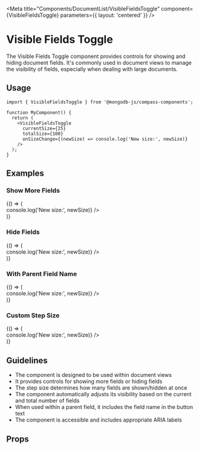 
<Meta
  title="Components/DocumentList/VisibleFieldsToggle"
  component={VisibleFieldsToggle}
  parameters={{ layout: 'centered' }}
/>

# Visible Fields Toggle

The Visible Fields Toggle component provides controls for showing and hiding document fields. It's commonly used in document views to manage the visibility of fields, especially when dealing with large documents.

## Usage

```tsx
import { VisibleFieldsToggle } from '@mongodb-js/compass-components';

function MyComponent() {
  return (
    <VisibleFieldsToggle
      currentSize={25}
      totalSize={100}
      onSizeChange={(newSize) => console.log('New size:', newSize)}
    />
  );
}
```

## Examples

### Show More Fields

<Story name="ShowMore">
  {() => (
    <div style={{ width: '400px', padding: '20px' }}>
      <VisibleFieldsToggle
        currentSize={25}
        totalSize={100}
        onSizeChange={(newSize) => console.log('New size:', newSize)}
      />
    </div>
  )}
</Story>

### Hide Fields

<Story name="HideFields">
  {() => (
    <div style={{ width: '400px', padding: '20px' }}>
      <VisibleFieldsToggle
        currentSize={50}
        totalSize={50}
        onSizeChange={(newSize) => console.log('New size:', newSize)}
      />
    </div>
  )}
</Story>

### With Parent Field Name

<Story name="WithParentField">
  {() => (
    <div style={{ width: '400px', padding: '20px' }}>
      <VisibleFieldsToggle
        currentSize={25}
        totalSize={100}
        parentFieldName="user"
        onSizeChange={(newSize) => console.log('New size:', newSize)}
      />
    </div>
  )}
</Story>

### Custom Step Size

<Story name="CustomStep">
  {() => (
    <div style={{ width: '400px', padding: '20px' }}>
      <VisibleFieldsToggle
        currentSize={25}
        totalSize={100}
        step={50}
        onSizeChange={(newSize) => console.log('New size:', newSize)}
      />
    </div>
  )}
</Story>

## Guidelines

- The component is designed to be used within document views
- It provides controls for showing more fields or hiding fields
- The step size determines how many fields are shown/hidden at once
- The component automatically adjusts its visibility based on the current and total number of fields
- When used within a parent field, it includes the field name in the button text
- The component is accessible and includes appropriate ARIA labels

## Props

<Controls />

